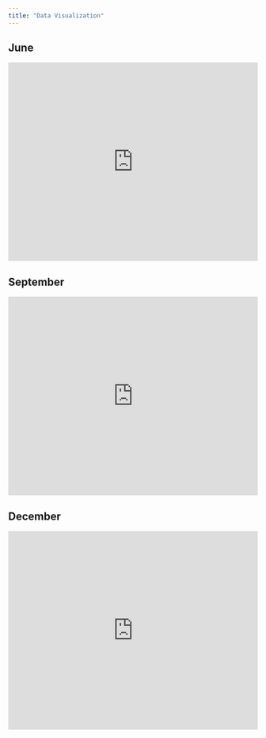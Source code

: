 ```yaml
---
title: "Data Visualization"
---
```


## June

```{=html}
<iframe height="400" width="100%" frameborder="no" src="https://liumeihan124.shinyapps.io/June/"> </iframe>
```
## September

```{=html}
<iframe height="400" width="100%" frameborder="no" src="https://liumeihan124.shinyapps.io/sep_app/"> </iframe>
```
## December

```{=html}
<iframe height="400" width="100%" frameborder="no" src=" https://liumeihan124.shinyapps.io/dec_app/"> </iframe>
```
